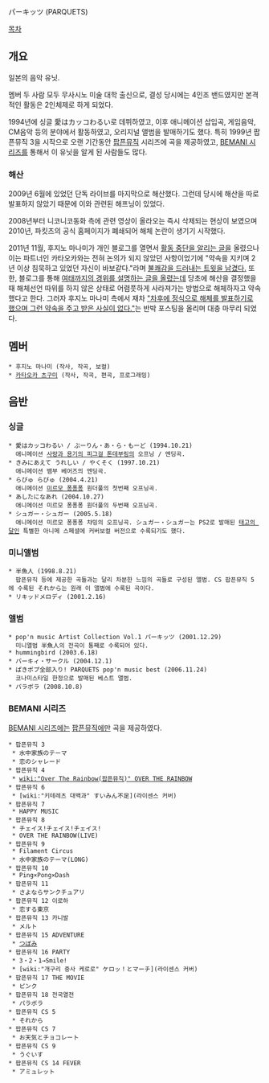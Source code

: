 パーキッツ (PARQUETS)

[[목차]]

== 개요 ==
일본의 음악 유닛.

멤버 두 사람 모두 무사시노 미술 대학 출신으로, 결성 당시에는 4인조 밴드였지만 본격적인 활동은 2인체제로 하게 되었다.

1994년에 싱글 愛はカッコわるい로 데뷔하였고, 이후 애니메이션 삽입곡, 게임음악, CM음악 등의 분야에서 활동하였고, 오리지널 앨범을 발매하기도 했다. 특히 1999년 팝픈뮤직 3을 시작으로 오랜 기간동안 [[팝픈뮤직]] 시리즈에 곡을 제공하였고, [[BEMANI 시리즈]]를 통해서 이 유닛을 알게 된 사람들도 많다.
=== 해산 ===
2009년 6월에 있었던 단독 라이브를 마지막으로 해산했다. 그런데 당시에 해산을 따로 발표하지 않았기 때문에 이와 관련된 해프닝이 있었다.

2008년부터 니코니코동화 측에 관련 영상이 올라오는 즉시 삭제되는 현상이 보였으며 2010년, 파킷츠의 공식 홈페이지가 폐쇄되어 해체 논란이 생기기 시작했다.

2011년 11월, 후지노 마나미가 개인 블로그를 열면서 [http://fujino-manami.jugem.jp/?eid=3 활동 중단을 알리는 글을] 올렸으나 이는 파트너인 카타오카와는 전혀 논의가 되지 않았던 사항이었기에 "약속을 지키며 2년 이상 침묵하고 있었던 자신이 바보같다."라며 [https://twitter.com/#!/tsugsan/status/137163241594949633 불쾌감을 드러내는 트윗을 남겼다.] 또한, 블로그를 통해 [http://blog.tsugumikataoka.com/?eid=167 여태까지의 경위를 설명하는 글을 올렸는데] 당초에 해산을 결정했을 때 해체선언 따위를 하지 않은 상태로 어렴풋하게 사라져가는 방법으로 해체하자고 약속했다고 한다. 그러자 후지노 마나미 측에서 재차 [http://fujino-manami.jugem.jp/?eid=5 "차후에 정식으로 해체를 발표하기로 했으며 그런 약속을 주고 받은 사실이 없다."]는 반박 포스팅을 올리며 대충 마무리 되었다.

== 멤버 ==
 * 후지노 마나미 (작사, 작곡, 보컬)
 * [[카타오카 츠구미]] (작사, 작곡, 편곡, 프로그래밍)

== 음반 ==
=== 싱글 ===
 * 愛はカッコわるい / ぶーりん・あ・ら・もーど (1994.10.21)
   애니메이션 [[사랑과 용기의 피그걸 톤데부링]]의 오프닝 / 엔딩곡.
 * きみにあえて うれしい / やくそく (1997.10.21)
   애니메이션 뱀부 베어즈의 엔딩곡.
 * らびゅ らびゅ (2004.4.21)
   애니메이션 [[미르모 퐁퐁퐁]] 원더풀의 첫번째 오프닝곡.
 * あしたになあれ (2004.10.27)
   애니메이션 미르모 퐁퐁퐁 원더풀의 두번째 오프닝곡.
 * シュガー・シュガー (2005.5.18)
   애니메이션 미르모 퐁퐁퐁 챠밍의 오프닝곡. シュガー・シュガー는 PS2로 발매된 [[태고의 달인]] 특별한 아니메 스페셜에 커버보컬 버전으로 수록되기도 했다.
=== 미니앨범 ===
 * 半魚人 (1998.8.21)
   팝픈뮤직 등에 제공한 곡들과는 달리 차분한 느낌의 곡들로 구성된 앨범. CS 팝픈뮤직 5에 수록된 それから는 원래 이 앨범에 수록된 곡이다.
 * リキッドメロディ (2001.2.16)
=== 앨범 ===
 * pop'n music Artist Collection Vol.1 パーキッツ (2001.12.29)
   미니앨범 半魚人의 전곡이 통째로 수록되어 있다.
 * hummingbird (2003.6.18)
 * パーキィ・サークル (2004.12.1)
 * ぱきポプ全部入り! PARQUETS pop'n music best (2006.11.24)
   코나미스타일 한정으로 발매된 베스트 앨범.
 * パラボラ (2008.10.8)

=== BEMANI 시리즈 ===
[[BEMANI 시리즈]]에는 [[팝픈뮤직]]에만 곡을 제공하였다.
 * 팝픈뮤직 3
  * 水中家族のテーマ
  * 恋のシャレード
 * 팝픈뮤직 4 
  * [[wiki:"Over The Rainbow(팝픈뮤직)" OVER THE RAINBOW]]
 * 팝픈뮤직 6
  * [wiki:"키테레츠 대백과" すいみん不足](라이센스 커버)
 * 팝픈뮤직 7
  * HAPPY MUSIC
 * 팝픈뮤직 8
  * チェイス!チェイス!チェイス!
  * OVER THE RAINBOW(LIVE)
 * 팝픈뮤직 9
  * Filament Circus
  * 水中家族のテーマ(LONG)
 * 팝픈뮤직 10
  * Ping×Pong×Dash
 * 팝픈뮤직 11
  * さよならサンクチュアリ
 * 팝픈뮤직 12 이로하
  * 恋する東京
 * 팝픈뮤직 13 카니발
  * メルト
 * 팝픈뮤직 15 ADVENTURE
  * [[つぼみ]]
 * 팝픈뮤직 16 PARTY
  * 3・2・1→Smile!
  * [wiki:"개구리 중사 케로로" ケロッ！とマーチ](라이센스 커버)
 * 팝픈뮤직 17 THE MOVIE
  * ピンク
 * 팝픈뮤직 18 전국열전
  * パラボラ
 * 팝픈뮤직 CS 5
  * それから
 * 팝픈뮤직 CS 7
  * お天気とチョコレート
 * 팝픈뮤직 CS 9
  * うぐいす
 * 팝픈뮤직 CS 14 FEVER
  * アミュレット

